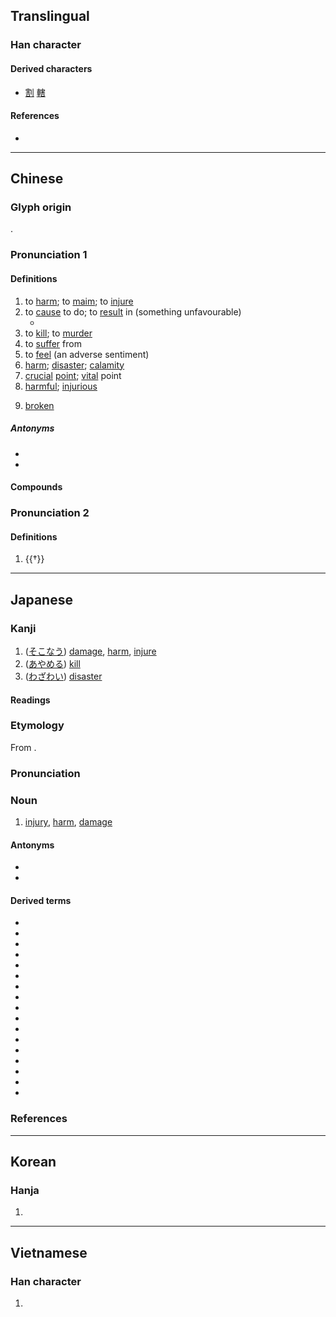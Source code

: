 {{character info/new}}
==Translingual==
{{stroke order|strokes=10}}
{{stroke order|type=tbw|strokes=10}}
{{stroke order|type=jbw|strokes=10}}

===Han character===
{{Han char|rn=40|rad=宀|as=07|sn=10|four=30601|canj=JQJR,JQMR|ids=⿳宀丰口}}

====Derived characters====
* [[割]] [[轄]]

====References====
* {{Han ref|kx=0286.120|dkj=07165|dj=0565.090|hdz=20929.050|uh=5BB3|ud=23475|bh=AE60|bd=44640}}

----

==Chinese==
{{zh-forms}}

===Glyph origin===
{{Han etym}}
{{Han compound|宀|口|丯|ls=psc|c1=s|c2=s|c3=p}}.

===Pronunciation 1===
{{zh-pron
|m=hài
|m-s=
|dg=хэ3
|c=hoi6
|c-t=
|g=
|h=pfs=hoi;gd=hoi4
|j=
|mb=huōi
|md=hâi
|mn=hāi
|mn-t=hai7
|w=3hhe
|x=
|mc=y
|oc=y
|ma=y
|cat=v,n,a
}}

====Definitions====
{{zh-hanzi}}

# to [[harm]]; to [[maim]]; to [[injure]]
# to [[cause]] to do; to [[result]] in (something unfavourable)
#* {{zh-x|航班 晚點 了，害 我 多 等 了 兩 個 小時。|The flight was delayed, causing me to wait for another two hours.}}
# to [[kill]]; to [[murder]]
# to [[suffer]] from
# to [[feel]] (an adverse sentiment)
# [[harm]]; [[disaster]]; [[calamity]]
# [[crucial]] [[point]]; [[vital]] point
# [[harmful]]; [[injurious]]
# {{lb|zh|Min Nan}} [[broken]]

=====Antonyms=====
* {{zh-l|益|benefit}}
* {{zh-l|利|benefit}}

====Compounds====
{{zh-der|害死|害怕|殘害|加害|害冷|害頭疼|天然災害|以文害辭|妨害|害鳥|大害|害蟲|害命|傷害保險|不計利害|不知利害|害酒|加害人|受害|喪天害理|全身遠害|寒害|害人害己|害乏|害慌|害口|侵害|害心|厲害|利害關係|三害|傷天害理|害處|害馬|害臊|害肚子|害眼|害發|害病|害獸|害熱|害民|害死人|害天災|害夏|害人蟲|害人精|害人利己|害人不淺|害事|定害|妨害風化|不害事|傷害罪|噤害|妨害自由|妨害治安|妨功害能|妒能害賢|害群之馬|弊害|光害|墊害|不害|危害|坑害|公害|圖財害命|圖害|害苦|凍害|患害|害羞|公害病|利害得失|冷害|害喜|傷害|無害|災害救濟|排害|為民除害|戕害|暗害|種族迫害|民害|禍害|扳害|有害|損害賠償|求生害義|殺害|盛衰利害|損害|戕害不辜|為害|災害|禁害|殘賢害善|有害無利|毒害|病蟲害|殘民害物|病害|迫害|誤國害民|陰柔害物|藥害|螟害|蠹國害民|自然災害|除凶去害|風害|被害人|隘害|自相殘害|鴆害|養癰貽害|遇害|過失傷害|讒害|霜害|雷害|蟲害|趨利避害|違害就利|防弊除害|鹽害|謀害|遺害|貽害|陰害|違天害理|運動傷害|蠹害|誣害|賊害|貪生害義|除害|興利除害|譖害|謀財害命|遠害全身|要害|陷害}}

===Pronunciation 2===
{{zh-pron
|m=hé
|c=hot3,hot6
|dial=n
|cat=adv
}}

====Definitions====
{{zh-hanzi}}

# {{†}} {{zh-alt-form|曷|[[why]] [[not]]}}

{{zh-cat|Elementary}}

----

==Japanese==

===Kanji===
{{ja-kanji|grade=4|rs=宀07}}

# ([[そこなう]]) [[damage]], [[harm]], [[injure]]
# ([[あやめる]]) [[kill]]
# ([[わざわい]]) [[disaster]]

====Readings====
{{ja-readings
|goon=がい
|kanon=かい
|kun=そこ-なう<そこ-なふ, あや-める, わざわ-い<わざは-ひ
}}

===Etymology===
{{ja-kanjitab|がい|yomi=o}}
From {{etyl|ltc|ja|sort=かい'}} {{m|zh|害|tr=haj<sup>H</sup>||injury}}.

===Pronunciation===
{{ja-pron|yomi=goon|がい|acc=1|acc_ref=DJR,NHK}}

===Noun===
{{ja-noun|がい}}

# [[injury]], [[harm]], [[damage]]

====Antonyms====
* {{ja-r|益|えき|gloss=[[benefit]]}}
* {{ja-r|利|り|gloss=benefit}}

====Derived terms====
{{der-top}}
* {{ja-r|害%悪|がい%あく}}
* {{ja-r|害%獣|がい%じゅう|[[harmful]] [[animal]]}}
* {{ja-r|害%虫|がい%ちゅう|[[harmful]] [[insect]]}}
* {{ja-r|害%鳥|がい%ちょう|[[harmful]] [[bird]]}}
* {{ja-r|害%毒|がい%どく}}
* {{ja-r|危%害|き%がい}}
* {{ja-r|災%害|さい%がい}}
* {{ja-r|殺%害|さつ%がい}}
* {{ja-r|残%害|ざん%がい}}
* {{ja-r|自%害|じ%がい}}
* {{ja-r|水%害|すい%がい}}
* {{ja-r|損%害|そん%がい}}
* {{ja-r|被%害|ひ%がい}}
* {{ja-r|風%害|ふう%がい}}
* {{ja-r|無%害|む%がい}}
* {{ja-r|有%害|ゆう%がい}}
* {{ja-r|利%害|り%がい}}
{{der-bottom}}

===References===
<references/>

----

==Korean==

===Hanja===
{{ko-hanja|hangeul=[[해]], [[할]]}}

# {{defn|lang=ko|sort=宀07}}

----

==Vietnamese==

===Han character===
{{vi-hantu|hại|rs=宀07}}

# {{defn|lang=vi|sort=宀07}}